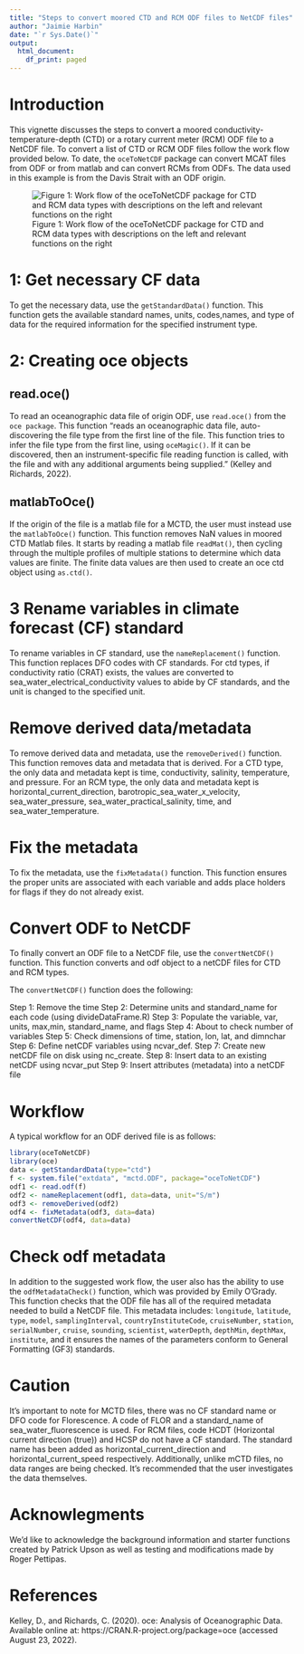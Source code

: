 ```yaml
---
title: "Steps to convert moored CTD and RCM ODF files to NetCDF files"
author: "Jaimie Harbin"
date: "`r Sys.Date()`"
output:
  html_document:
    df_print: paged
---
```


# Introduction

This vignette discusses the steps to convert a moored conductivity-temperature-depth (CTD) or a  rotary current meter (RCM) ODF file to a NetCDF file. To convert a list of CTD or RCM ODF files follow the work flow provided below. To date, the `oceToNetCDF` package can convert MCAT files from ODF or from matlab and can convert RCMs from ODFs. The data used in this example is from the Davis Strait with an ODF origin.

![Figure 1: Work flow of the oceToNetCDF package for CTD and RCM data types with descriptions on the left and relevant functions on the right](ctd_rcm_diagram.png)

# 1: Get necessary CF data

To get the necessary data, use the `getStandardData()` function. This function gets the available standard names, units, codes,names, and type of data for the required information for the specified instrument type.


# 2: Creating oce objects

## read.oce()

To read an oceanographic data file of origin ODF, use `read.oce()` from the `oce package`. This function "reads an oceanographic data file, auto-discovering the file type from the first line of the file. This function tries to infer the file type from the first line, using `oceMagic()`. If it can be discovered, then an instrument-specific file reading function is called, with the file and with any additional arguments being supplied." (Kelley and Richards, 2022).

## matlabToOce()

If the origin of the file is a matlab file for a MCTD, the user must instead use the `matlabToOce()` function. This function removes NaN values in moored CTD Matlab files. It starts by reading a matlab file `readMat()`, then cycling through the multiple profiles of multiple stations to determine which data values are finite. The finite data values are then used to create an oce ctd object using `as.ctd()`.

# 3 Rename variables in climate forecast (CF) standard

To rename variables in CF standard, use the `nameReplacement()` function. This function replaces DFO codes with CF standards. For ctd types, if conductivity ratio (CRAT) exists, the values are converted to sea_water_electrical_conductivity values to abide by CF standards, and the unit is changed to the specified unit.

# Remove derived data/metadata

To remove derived data and metadata, use the `removeDerived()` function. This function removes data and metadata that is derived. For a CTD type, the only data and metadata kept is time, conductivity, salinity, temperature, and pressure. For an RCM type, the only data and metadata kept is horizontal_current_direction, barotropic_sea_water_x_velocity, sea_water_pressure, sea_water_practical_salinity,
time, and sea_water_temperature.

# Fix the metadata

To fix the metadata, use the `fixMetadata()` function. This function ensures the proper units are associated with each variable and adds place holders for flags if they do not already exist.

# Convert ODF to NetCDF

To finally convert an ODF file to a NetCDF file, use the `convertNetCDF()` function. This function converts and odf object to a netCDF files for CTD and RCM types.

The `convertNetCDF()` function does the following:

Step 1: Remove the time
Step 2: Determine units and standard_name for each code (using divideDataFrame.R)
Step 3: Populate the variable, var, units, max,min, standard_name, and flags
Step 4: About to check number of variables
Step 5: Check dimensions of time, station, lon, lat, and dimnchar
Step 6: Define netCDF variables using ncvar_def.
Step 7: Create  new netCDF file on disk using nc_create.
Step 8: Insert data to an existing netCDF using ncvar_put
Step 9: Insert attributes (metadata) into a netCDF file

# Workflow

A typical workflow for an ODF derived file is as follows:

```r
library(oceToNetCDF)
library(oce)
data <- getStandardData(type="ctd")
f <- system.file("extdata", "mctd.ODF", package="oceToNetCDF")
odf1 <- read.odf(f)
odf2 <- nameReplacement(odf1, data=data, unit="S/m")
odf3 <- removeDerived(odf2)
odf4 <- fixMetadata(odf3, data=data)
convertNetCDF(odf4, data=data)
```      


# Check odf metadata

In addition to the suggested work flow, the user also has the ability to use the `odfMetadataCheck()` function, which was 
provided by Emily O'Grady. This function checks that the ODF file has all of the required metadata needed to build a NetCDF file. This metadata includes: `longitude`, `latitude`, `type`, `model`, `samplingInterval`, `countryInstituteCode`, `cruiseNumber`, `station`, `serialNumber`, `cruise`, `sounding`, `scientist`, `waterDepth`, `depthMin`, `depthMax`, `institute`, and it ensures the names of the parameters conform to General Formatting (GF3) standards.

# Caution

It's important to note for MCTD files, there was no CF standard name or DFO code for Florescence. A code of FLOR and a standard_name of sea_water_fluorescence is used. For RCM files, code HCDT (Horizontal current direction (true)) and HCSP do not have a CF standard. The standard name has been added as horizontal_current_direction and horizontal_current_speed respectively. Additionally, unlike mCTD files, no data ranges are being checked. It's recommended that the user investigates the data themselves.

# Acknowlegments

We'd like to acknowledge the background information and starter functions created by Patrick Upson as well as testing and modifications made by Roger Pettipas.

# References

Kelley, D., and Richards, C. (2020). oce: Analysis of Oceanographic Data. Available online at: https://CRAN.R-project.org/package=oce (accessed August 23, 2022).


